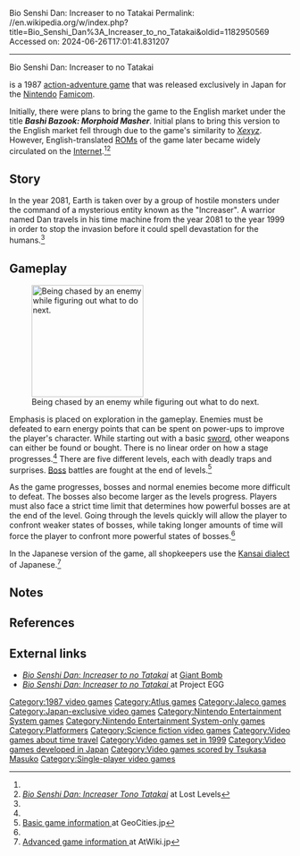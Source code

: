 Bio Senshi Dan: Increaser to no Tatakai
Permalink: //en.wikipedia.org/w/index.php?title=Bio_Senshi_Dan%3A_Increaser_to_no_Tatakai&oldid=1182950569
Accessed on: 2024-06-26T17:01:41.831207



------
Bio Senshi Dan: Increaser to no Tatakai
{{Infobox video game
|title = Bio-Senshi Dan: Increaser to no Tatakai
|image = BioSenshiDanIncreaser.jpg
|caption = Cover art
|developer = [[Atlus]]
|publisher = [[Jaleco]]
|composer = Tsukasa Masuko<ref>[http://www.mirsoft.info/gmb/game_info.php?id_ele=NTM0MTI= Composer information] at Mirsoft</ref>
|released = {{vgrelease|JP|September 22, 1987<ref name="mobygames">[http://www.mobygames.com/game/nes/bio-senshi-dan-increaser-to-no-tatakai ''Bio-Senshi Dan: Increaser to no Tatakai''] at [[MobyGames]]</ref><ref name="gamefaqs">[http://www.gamefaqs.com/nes/578478-bio-senshi-dan-increaser-tono-tatakai/data ''Bio Senshi Dan: Increaser tono Tatakai''] at [[GameFAQs]]</ref>}}
|genre = [[Action-adventure game|Action-adventure]]
|modes = [[Single-player video game|Single-player]]
|platforms = [[Nintendo Entertainment System|Family Computer]]
}}

{{nihongo foot|'''''Bio-Senshi Dan: Increaser to no Tatakai'''''|ダン バイオ戦士DAN インクリーザーとの闘い|group=lower-alpha|lead=yes}} is a 1987 [[action-adventure game]] that was released exclusively in Japan for the [[Nintendo]] [[Famicom]].

Initially, there were plans to bring the game to the English market under the title '''''Bashi Bazook: Morphoid Masher'''''. Initial plans to bring this version to the English market fell through due to the game's similarity to ''[[Xexyz]]''. However, English-translated [[ROM image|ROMs]] of the game later became widely circulated on the [[Internet]].<ref name="gamefaqs"/><ref name="lostlevels">[http://www.lostlevels.org/200508/ ''Bio Senshi Dan: Increaser Tono Tatakai''] at Lost Levels</ref>

==Story==
In the year 2081, Earth is taken over by a group of hostile monsters under the command of a mysterious entity known as the "Increaser". A warrior named Dan travels in his time machine from the year 2081 to the year 1999 in order to stop the invasion before it could spell devastation for the humans.<ref name="mobygames"/>

==Gameplay==
[[File:BioSenshiDanIncreaserGameplay.png|200px|left|thumb|Being chased by an enemy while figuring out what to do next.]]

Emphasis is placed on exploration in the gameplay. Enemies must be defeated to earn energy points that can be spent on power-ups to improve the player's character. While starting out with a basic [[sword]], other weapons can either be found or bought. There is no linear order on how a stage progresses.<ref name="mobygames"/> There are five different levels, each with deadly traps and surprises. [[Boss (video gaming)|Boss]] battles are fought at the end of levels.<ref>[http://www.geocities.jp/advance_with_gunparademarch/bio_dan.html Basic game information {{in lang|ja}}] at GeoCities.jp</ref>

As the game progresses, bosses and normal enemies become more difficult to defeat. The bosses also become larger as the levels progress. Players must also face a strict time limit that determines how powerful bosses are at the end of the level. Going through the levels quickly will allow the player to confront weaker states of bosses, while taking longer amounts of time will force the player to confront more powerful states of bosses.<ref name="lostlevels"/>

In the Japanese version of the game, all shopkeepers use the [[Kansai dialect]] of Japanese.<ref>[http://www23.atwiki.jp/ggmatome/pages/1480.html Advanced game information {{in lang|ja}}] at AtWiki.jp</ref>

==Notes==
{{notelist}}

==References==
{{reflist}}

==External links==
*[http://www.giantbomb.com/bio-senshi-dan-increaser-to-no-tatakai/61-2358/ ''Bio Senshi Dan: Increaser to no Tatakai''] at [[Giant Bomb]]
*[http://www.amusement-center.com/project/egg/cgi/ecatalog-detail.cgi?product_id=871 ''Bio Senshi Dan: Increaser to no Tatakai'' {{in lang|ja}}] at Project EGG

[[Category:1987 video games]]
[[Category:Atlus games]]
[[Category:Jaleco games]]
[[Category:Japan-exclusive video games]]
[[Category:Nintendo Entertainment System games]]
[[Category:Nintendo Entertainment System-only games]]
[[Category:Platformers]]
[[Category:Science fiction video games]]
[[Category:Video games about time travel]]
[[Category:Video games set in 1999]]
[[Category:Video games developed in Japan]]
[[Category:Video games scored by Tsukasa Masuko]]
[[Category:Single-player video games]]